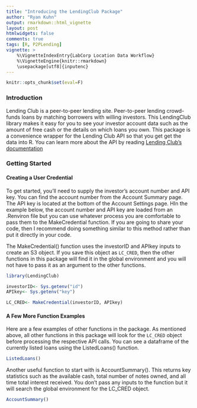 ```yaml
---
title: "Introducing the LendingClub Package"
author: "Ryan Kuhn"
output: rmarkdown::html_vignette
layout: post
htmlwidgets: false
comments: true
tags: [R, P2PLending]
vignette: >
    %\VignetteIndexEntry{LabCorp Location Data Workflow}
    %\VignetteEngine{knitr::rmarkdown}
    \usepackage[utf8]{inputenc}
---
```


```r
knitr::opts_chunk$set(eval=F)
```

### Introduction  
Lending Club is a peer-to-peer lending site.  Peer-to-peer lending crowd-funds loans by matching borrowers with willing investors. This LendingClub library makes it easy for you to see your investor account data such as the amount of free cash or the details on which loans you own. This package is a convenience wrapper for the Lending Club API so that you get get the data into R. You can learn more about the API by reading [Lending Club's documentation](https://www.lendingclub.com/developers/lc-api.action)


### Getting Started  

#### Creating a User Credential 
To get started, you'll need to supply the investor's account number and API key. You can find the account number from the Account Summary page. The API key is located at the bottom of the Account Settings page. HIn the example below, the account number and API key are loaded from an .Renviron file but you can use whatever process you are comfortable to pass them to the MakeCredential function. If you are going to share your code, then I recommend doing something similar to this method rather than put it directly in your code.

The MakeCredential() function uses the investorID and APIkey inputs to create an S3 object. If you save this object as <code>LC_CRED</code>, then the other functions in this package will find it in the global environment and you will not have to pass it as an argument to the other functions. 

```r
library(LendingClub)

investorID<- Sys.getenv("id")
APIkey<- Sys.getenv("key")

LC_CRED<- MakeCredential(investorID, APIkey)
```

#### A Few More Function Examples 
Here are a few examples of other functions in the package. As mentioned above, all other functions in this package will look for the <code>LC_CRED</code> object before processing the respective API calls.  You can see a dataframe of the currently listed loans using the ListedLoans() function.  

```r
ListedLoans()
```

Another useful function to start with is AccountSummary(). This returns key statistics such as the available cash, total number of notes owned, and all time total interest received. You don't pass any inputs to the function but it will search the global environment for the LC_CRED object. 
```r
AccountSummary()
```

